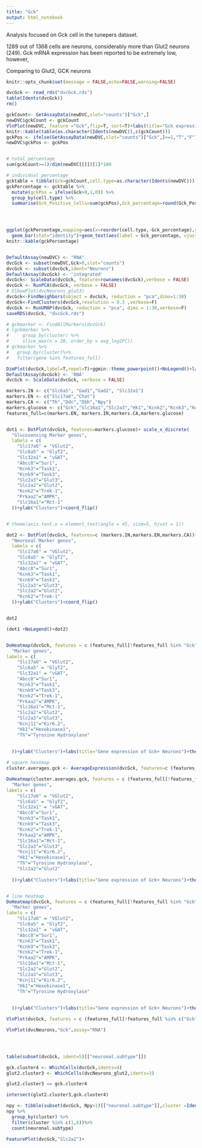 ```yaml
---
title: "Gck"
output: html_notebook
---
```


Analysis focused on Gck cell in the tunepers dataset.

1289 out of 1368 cells are neurons, considerably more than Glut2 neurons (249). 
Gck mRNA expression has been reported to be extremely low, however, 


Comparing to Glut2, GCK neurons 


```r
knitr::opts_chunk$set(message = FALSE,echo=FALSE,warning=FALSE)
```

```r

dvcGck <- read_rds("dvcGck.rds")
table(Idents(dvcGck))
rm()

gckCount<- GetAssayData(newDVC,slot="counts")["Gck",]
newDVC$gckCount <- gckCount
VlnPlot(newDVC, feature ="Gck",flip=T, sort=T)+labs(title="Gck expression")
knitr::kable(table(as.character(Idents(newDVC)),c(gckCount)))
gckPos <- ifelse(GetAssayData(newDVC,slot="counts")["Gck",]>=1,"T","F")
newDVC$gckPos <- gckPos


# total percentage
sum(gckCount>=1)/dim(newDVC[[]])[1]*100

# individual percentage
gcktable = tibble(Gck=gckCount,cell.type=as.character(Idents(newDVC)))
gckPercentage <- gcktable %>% 
  mutate(gckPos = ifelse(Gck>0,1,0)) %>%
  group_by(cell.type) %>%
  summarise(Gck_Positive_Cells=sum(gckPos),Gck_percentage=round(Gck_Positive_Cells/n()*100,3),Total_Cell_Count=n()) %>% arrange(desc(Gck_percentage))




ggplot(gckPercentage,mapping=aes(x=reorder(cell.type,-Gck_percentage),y=Gck_percentage,fill=cell.type))+
  geom_bar(stat="identity")+geom_text(aes(label = Gck_percentage, vjust = 0),check_overlap=T)+ scale_x_discrete(guide = guide_axis(n.dodge=3))+xlab("Cell Types")+labs(title="Percentage of Gck+ cells per cell type")+theme(plot.title = element_text(face="bold"))+NoLegend()
knitr::kable(gckPercentage)



```



```r
DefaultAssay(newDVC) <- "RNA"
dvcGck <- subset(newDVC,Gck>0,slot="counts")
dvcGck <- subset(dvcGck,ident="Neurons")
DefaultAssay(dvcGck) <- 'integrated'
dvcGck<- ScaleData(dvcGck, feature=rownames(dvcGck),verbose = FALSE)
dvcGck <- RunPCA(dvcGck, verbose = FALSE)
# ElbowPlot(dvcNeurons_glut3)
dvcGck<-FindNeighbors(object = dvcGck, reduction = "pca",dims=1:30)
dvcGck<-FindClusters(dvcGck,resolution = 0.3 ,verbose=F)
dvcGck <- RunUMAP(dvcGck, reduction = "pca", dims = 1:30,verbose=F)
saveRDS(dvcGck, "dvcGck.rds")

# gckmarker <- FindAllMarkers(dvcGck)
# (gckmarker %>%
#     group_by(cluster) %>%
#     slice_max(n = 20, order_by = avg_log2FC))
# gckmarker %>% 
#   group_by(cluster)%>%
#   filter(gene %in% features_full)
```


```r
DimPlot(dvcGck,label=T,repel=T)+ggmin::theme_powerpoint()+NoLegend()+labs(title="Gck+ Neuron Clusters, total n=1288")+theme(plot.title = element_text(face="bold"))
DefaultAssay(dvcGck) <- 'RNA'
dvcGck <- ScaleData(dvcGck, verbose = FALSE)

markers.IN <- c("Slc6a5", "Gad1","Gad2", "Slc32a1")
markers.EN <- c("Slc17a6","Chat")
markers.CA <- c("Th","Ddc","Dbh","Npy")
markers.glucose <- c("Gck","Slc16a1","Slc2a3","Hk1","Kcnk2","Kcnk3","Kcnk9","Kcnj11","Prkaa2","Abcc8","Glp1r","Insr","Mapk3","Mapk1")
features_full=c(markers.EN, markers.IN,markers.CA,markers.glucose)


dot1 <- DotPlot(dvcGck, features=markers.glucose)+ scale_x_discrete(
  "Glucosensing Marker genes",
  labels = c(
    "Slc17a6" = "VGlut2",
    "Slc6a5" = "GlyT2",
    "Slc32a1" = "vGAT",
    "Abcc8"="Sur1",
    "Kcnk3"="Task1",
    "Kcnk9"="Task3",
    "Slc2a3"="Glut3",
    "Slc2a2"="Glut2",
    "Kcnk2"="Trek-1",
    "Prkaa2"="AMPK",
    "Slc16a1"="Mct-1"
  ))+ylab("Clusters")+coord_flip()


# theme(axis.text.x = element_text(angle = 45, size=5, hjust = 1))

dot2 <- DotPlot(dvcGck, features=c (markers.IN,markers.EN,markers.CA))+ scale_x_discrete(
  "Neuronal Marker genes",
  labels = c(
    "Slc17a6" = "VGlut2",
    "Slc6a5" = "GlyT2",
    "Slc32a1" = "vGAT",
    "Abcc8"="Sur1",
    "Kcnk3"="Task1",
    "Kcnk9"="Task3",
    "Slc2a3"="Glut3",
    "Slc2a2"="Glut2",
    "Kcnk2"="Trek-1"
  ))+ylab("Clusters")+coord_flip()


dot2

(dot1 +NoLegend()+dot2)


DoHeatmap(dvcGck, features = c (features_full[!features_full %in% "Gck"],"Slc2a2"), size = 3)+scale_y_discrete(
  "Marker genes",
labels = c(
    "Slc17a6" = "VGlut2",
    "Slc6a5" = "GlyT2",
    "Slc32a1" = "vGAT",
    "Abcc8"="Sur1",
    "Kcnk3"="Task1",
    "Kcnk9"="Task3",
    "Kcnk2"="Trek-1",
    "Prkaa2"="AMPK",
    "Slc16a1"="Mct-1",
    "Slc2a2"="Glut2",
    "Slc2a3"="Glut3",
    "Kcnj11"="Kir6.2",
    "Hk1"="Hexokinase1",
    "Th"="Tyrosine Hydroxylase"
    
    
  ))+ylab("Clusters")+labs(title="Gene expression of Gck+ Neurons")+theme(plot.title = element_text(face="bold"))+scale_fill_gradient2( low = rev(c('#d1e5f0','#67a9cf','#2166ac')), mid = "grey", high = rev(c('#b2182b','#ef8a62','#fddbc7')), midpoint = 0, guide = "colourbar", aesthetics = "fill")


```


```r

# square heatmap
cluster.averages.gck <- AverageExpression(dvcGck, features=c (features_full[!features_full %in% "Gck"],"Slc2a2"),return.seurat = T,assays="RNA")

DoHeatmap(cluster.averages.gck, features = c (features_full[!features_full %in% "Gck"],"Slc2a2"), size = 3, draw.lines = FALSE)+scale_y_discrete(
  "Marker genes",
labels = c(
    "Slc17a6" = "VGlut2",
    "Slc6a5" = "GlyT2",
    "Slc32a1" = "vGAT",
    "Abcc8"="Sur1",
    "Kcnk3"="Task1",
    "Kcnk9"="Task3",
    "Kcnk2"="Trek-1",
    "Prkaa2"="AMPK",
    "Slc16a1"="Mct-1",
    "Slc2a3"="Glut3",
    "Kcnj11"="Kir6.2",
    "Hk1"="Hexokinase1",
    "Th"="Tyrosine Hydroxylase",
    "Slc2a2"="Glut2"
    
  ))+ylab("Clusters")+labs(title="Gene expression of Gck+ Neurons")+theme(plot.title = element_text(face="bold"))+scale_fill_gradient2( low = rev(c('#d1e5f0','#67a9cf','#2166ac')), high = rev(c('#b2182b','#ef8a62','#fddbc7')), midpoint = 0, guide = "colourbar", aesthetics = "fill")


# line heatmap
DoHeatmap(dvcGck, features = c (features_full[!features_full %in% "Gck"],"Slc2a2"), size = 3)+scale_y_discrete(
  "Marker genes",
labels = c(
    "Slc17a6" = "VGlut2",
    "Slc6a5" = "GlyT2",
    "Slc32a1" = "vGAT",
    "Abcc8"="Sur1",
    "Kcnk3"="Task1",
    "Kcnk9"="Task3",
    "Kcnk2"="Trek-1",
    "Prkaa2"="AMPK",
    "Slc16a1"="Mct-1",
    "Slc2a2"="Glut2",
    "Slc2a3"="Glut3",
    "Kcnj11"="Kir6.2",
    "Hk1"="Hexokinase1",
    "Th"="Tyrosine Hydroxylase"
    
    
  ))+ylab("Clusters")+labs(title="Gene expression of Gck+ Neurons")+theme(plot.title = element_text(face="bold"))+scale_fill_gradient2( low = rev(c('#d1e5f0','#67a9cf','#2166ac')), high = rev(c('#b2182b','#ef8a62','#fddbc7')), midpoint = 0, guide = "colourbar", aesthetics = "fill")
```
```r

VlnPlot(dvcGck, features = c (features_full[!features_full %in% c("Gck","Kcnj11")],"Slc2a2"), stack=T,flip=T)

```


```r
VlnPlot(dvcNeurons,"Gck",assay="RNA")




table(subset(dvcGck, ident=5)[["neuronal.subtype"]])
```
```r

gck.cluster4 <- WhichCells(dvcGck,idents=4)
glut2.cluster3 <- WhichCells(dvcNeurons_glut2,idents=3)

glut2.cluster3 == gck.cluster4

intersect(glut2.cluster3,gck.cluster4)

```
```r
npy <- tibble(subset(dvcGck, Npy>1)[["neuronal.subtype"]],cluster =Idents(subset(dvcGck, Npy>1)))
npy %>% 
  group_by(cluster) %>%
  filter(cluster %in% c(1,6))%>%
  count(neuronal.subtype)

```

```r
FeaturePlot(dvcGck,"Slc2a2")+
```

